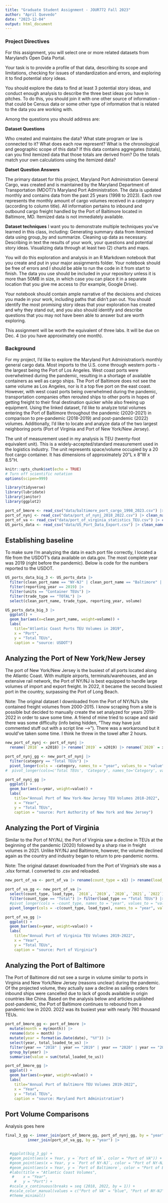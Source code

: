 ```yaml
---
title: "Graduate Student Assignment - JOUR772 Fall 2023"
author: "April Quevedo"
date: "2023-12-04"
output: html_document
---
```


### Project Directives

For this assignment, you will select one or more related datasets from Maryland's Open Data Portal.

Your task is to provide a profile of that data, describing its scope and limitations, checking for issues of standardization and errors, and exploring it to find potential story ideas.

You should explore the data to find at least 3 potential story ideas, and conduct enough analysis to describe the three best ideas you have in pitches. To do this, you should join it with one other source of information - that could be Census data or some other type of information that is related to the data you are working with.

Among the questions you should address are:

**Dataset Questions**

Who created and maintains the data? What state program or law is connected to it? What does each row represent? What is the chronological and geographic scope of this data? If this data contains aggregates (totals), can you find itemized data that those totals are derived from? Do the totals match your own calculations using the itemized data?

**Datset Question Answers**

The primary dataset for this project, Maryland Port Administration General Cargo, was created and is maintained by the Maryland Department of Transportation (MDOT)'s Maryland Port Administration. The data is updated monthly and contains data from the past 25 years (1998 to 2023). Each row represents the monthly amount of cargo volumes received in a category (according to column title). All information pertains to inbound and outbound cargo freight handled by the Port of Baltimore located in Baltimore, MD. Itemized data is not immediately available.

**Dataset techniques** I want you to demonstrate multiple techniques you've learned in this class, including: Generating summary data from itemized data using group_by and summarize. Cleaning up data as necessary. Describing in text the results of your work, your questions and potential story ideas. Visualizing data through at least two (2) charts and maps.

You will do this exploration and analysis in an R Markdown notebook that you create and put in your major assignments folder. Your notebook should be free of errors and I should be able to run the code in it from start to finish. The data you use should be included in your repository unless it is more than 50MB in size, in which case you can place it in a separate location that you give me access to (for example, Google Drive).

Your notebook should contain ample narrative of the decisions and choices you made in your work, including paths that didn't pan out. You should identify the most promising story ideas that your exploration has created and why they stand out, and you also should identify and describe questions that you may not have been able to answer but are worth exploring.

This assignment will be worth the equivalent of three labs. It will be due on Dec. 4 (so you have approximately one month).

### Background

For my project, I'd like to explore the Maryland Port Administration's monthly general cargo data. Most imports to the U.S. come through western ports - the largest being the Port of Los Angeles. West coast ports were overwhelmed during the pandemic, resulting in a shortage of available containers as well as cargo ships. The Port of Baltimore does not see the same volume as Los Angeles, nor is it a top five port on the east coast. However, with west coast ports being overwhelmed during the pandemic, transportation companies often rerouted ships to other ports in hopes of getting freight to their final destination quicker while also freeing up equipment. Using the linked dataset, I'd like to analyze total volumes entering the Port of Baltimore throughout the pandemic (2020-2021) in comparison to pre-pandemic (2018-2019) and post-pandemic (2022) volumes. Additionally, I'd like to locate and analyze data of the two largest neighboring ports (Port of Virginia and Port of New York/New Jersey).

The unit of measurement used in my analysis is TEU (twenty-foot equivalent unit). This is a widely-accepted/standard measurement used in the logistics industry. The unit represents space/volume occupied by a 20 foot cargo container. It has dimensions of approximately 20"L x 8"W x 8.5"H.

```r
knitr::opts_chunk$set(echo = TRUE)
# Turn off scientific notation
options(scipen=999)
```

```r
library(tidyverse)
library(lubridate)
library(janitor)
library(ggplot2)
```

```r
port_of_bmore <- read_csv("data/baltimore_port_cargo_1998_2023.csv") |> clean_names()
port_of_nynj <- read_csv("data/port_of_nynj_2018_2022.csv") |> clean_names()
port_of_va <- read_csv("data/port_of_virginia_statistics_TEU.csv") |> clean_names()
US_ports_data <- read_csv("data/US_Port_Data_Export.csv") |> clean_names()
```

## Establishing baseline

To make sure I'm analyzing the data in each port file correctly, I located a file from the USDOT's data available on data.gov. The most complete year was 2019 (right before the pandemic). Below is code for the numbers reported to the USDOT.

```r
US_ports_data_big_3 <- US_ports_data |>
  filter(clean_port_name == "NY-NJ" | clean_port_name == "Baltimore" | clean_port_name == "Virginia") |>
  filter(reporting_year == 2019) |>
  filter(units == "Container TEUs") |>
  filter(trade_type == "TOTAL") |>
  select(clean_port_name, trade_type, reporting_year, volume)

US_ports_data_big_3 |>
  ggplot() +
  geom_bar(aes(x=clean_port_name, weight=volume)) +
  labs(
    title="Atlantic Coast Ports TEU Volumes in 2019",
    x = "Port",
    y = "Total TEUs",
    caption = "source: USDOT")

```

## Analyzing the Port of New York/New Jersey

The port of New York/New Jersey is the busiest of all ports located along the Atlantic Coast. With multiple airports, terminals/warehouses, and an extensive rail network, the Port of NY/NJ is best equipped to handle large volumes of import and export freight. In 2022, it became the second busiest port in the country, surpassing the Port of Long Beach.

Note: The original dataset I downloaded from the Port of NY/NJ's site contained freight volumes from 2000-2015. I know scraping from a site is possible but decided to manually create the set analyzed for years 2019-2022 in order to save some time. A friend of mine tried to scrape and said there was some difficulty (info being hidden, "They may have just commented stuff out with a script line ----\>"). There was a workaround but it would've taken some time. I think he threw in the towel after 2 hours.

```r
new_port_of_nynj <- port_of_nynj |>
  rename(`2018` = x2018) |> rename(`2019` = x2019) |> rename(`2020` = x2020) |> rename(`2021` = x2021) |> rename(`2022` = x2022)

port_of_nynj_gg <- new_port_of_nynj |>
  filter(category == "Total TEUs") |> 
  pivot_longer(cols = -category, names_to = "year", values_to = "value")
#  pivot_longer(cols=c'Total TEUs', 'Category', names_to='Category', values_to = "Total TEUs")

port_of_nynj_gg |>
  ggplot() +
  geom_bar(aes(x=year, weight=value)) +
  labs(
    title="Annual Port of New York-New Jersey TEU Volumes 2018-2022",
    x = "Year",
    y = "Total TEUs",
    caption = "source: Port Authority of New York and New Jersey")

```

## Analyzing the Port of Virginia

Similar to the Port of NY/NJ, the Port of Virginia saw a decline in TEUs at the beginning of the pandemic (2020) followed by a sharp rise in freight volumes in 2021. Unlike NY/NJ and Baltimore, however, the volume declined again as the country and industry began to return to pre-pandemic norms.

Note: The original dataset downloaded from the Port of Virginia's site was a .xlsx format. I converted to .csv and reloaded.

```r
new_port_of_va <- port_of_va |> rename(count_type = x1) |> rename(load_type = x2) |> rename(`2018` = x2018) |> rename(`2019` = x2019) |> rename(`2020` = x2020) |> rename(`2021` = x2021) |> rename(`2022` = x2022)

port_of_va_gg <- new_port_of_va |> 
  select(count_type, load_type, `2018`, `2019`, `2020`, `2021`, `2022`) |>
  filter(count_type == "Total") |> filter(load_type == "Total TEUs") |>
  #pivot_longer(cols = -count_type, names_to = "year", values_to = "value")
  pivot_longer(cols = -c(count_type, load_type), names_to = "year", values_to = "value")

port_of_va_gg |>
  ggplot() +
  geom_bar(aes(x=year, weight=value)) +
  labs(
    title="Annual Port of Virginia TEU Volumes 2019-2022",
    x = "Year",
    y = "Total TEUs",
    caption = "source: Port of Virginia")

```

## Analyzing the Port of Baltimore

The Port of Baltimore did not see a surge in volume similar to ports in Virginia and New York/New Jersey (reasons unclear) during the pandemic. Of the projected volume, they actually saw a decline as sailing orders for inbound ships were cancelled due to lack of goods available in origin countries like China. Based on the analysis below and articles published post-pandemic, the Port of Baltimore continues to rebound from a pandemic low in 2020. 2022 was its busiest year with nearly 780 thousand TEUs.

```r
port_of_bmore_gg <- port_of_bmore |>
  mutate(month = my(month)) |>
  rename(date = month) |>
  mutate(year = format(as.Date(date), "%Y")) |>
  select(year, total_loaded_te_us) |>
  filter(year == "2018" | year == "2019" | year == "2020" | year == "2021" | year == "2022") |>
  group_by(year) |>
  summarise(value = sum(total_loaded_te_us))

port_of_bmore_gg |>
  ggplot() +
  geom_bar(aes(x=year, weight=value)) +
  labs(
    title="Annual Port of Baltimore TEU Volumes 2019-2022",
    x = "Year",
    y = "Total TEUs",
    caption = "source: Maryland Port Administration")

```

## Port Volume Comparisons

Analysis goes here

```r
final_3_gg <- inner_join(port_of_bmore_gg, port_of_nynj_gg, by = "year") %>%
          inner_join(port_of_va_gg, by = "year") |>


  #ggplot(big_3_gg) +
  #geom_point(aes(x = Year, y = `Port of VA`, color = "Port of VA")) +
  #geom_point(aes(x = Year, y = `Port of NY-NJ`, color = "Port of NY-NJ")) +
  #geom_point(aes(x = Year, y = `Port of Baltimore`, color = "Port of Baltimore")) +
  #labs(title = "Atlantic Coast Volumes",
   #    x = "Year",
    #   y = "Port") +
  #scale_x_continuous(breaks = seq (2018, 2022, by = 1)) +
  #scale_color_manual(values = c("Port of VA" = "blue", "Port of NY-NJ" = "yellow", "Port of Baltimore" = "orange")) +
  #theme_minimal()
```
